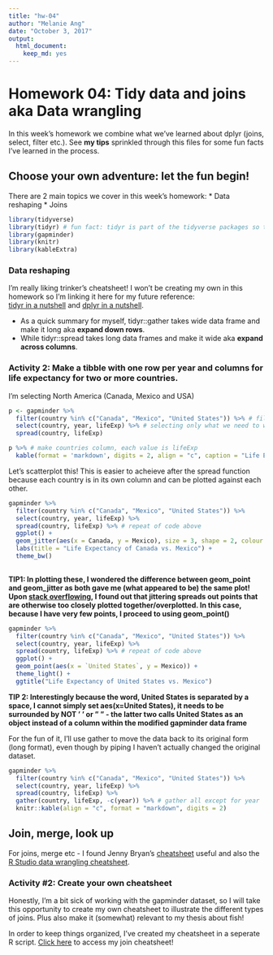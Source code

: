 ```yaml
---
title: "hw-04"
author: "Melanie Ang"
date: "October 3, 2017"
output: 
  html_document: 
    keep_md: yes
---
```


# Homework 04: Tidy data and joins aka Data wrangling
In this week's homework we combine what we've learned about dplyr (joins, select, filter etc.). See **my tips** sprinkled through this files for some fun facts I've learned in the process.


## Choose your own adventure: let the fun begin!

There are 2 main topics we cover in this week's homework:
* Data reshaping
* Joins


```r
library(tidyverse)
library(tidyr) # fun fact: tidyr is part of the tidyverse packages so this step is completely unneccessary!
library(gapminder)
library(knitr)
library(kableExtra)
```

### Data reshaping

I'm really liking trinker's cheatsheet! I won't be creating my own in this homework so I'm linking it here for my future reference:   
[tidyr in a nutshell](https://github.com/trinker/tidyr_in_a_nutshell) and [dplyr in a nutshell](https://github.com/trinker/dplyr_in_a_nutshell).

* As a quick summary for myself, tidyr::gather takes wide data frame and make it long aka **expand down rows**.   
* While tidyr::spread takes long data frames and make it wide aka **expand across columns**.

### Activity 2: Make a tibble with one row per year and columns for life expectancy for two or more countries.

I'm selecting North America (Canada, Mexico and USA)
```r
p <- gapminder %>%
  filter(country %in% c("Canada", "Mexico", "United States")) %>% # filter countries
  select(country, year, lifeExp) %>% # selecting only what we need to work with
  spread(country, lifeExp)

p %>% # make countries column, each value is lifeExp
  kable(format = 'markdown', digits = 2, align = "c", caption = "Life Expectancy in North America by Country")
```

Let's scatterplot this!
This is easier to acheieve after the spread function because each country is in its own column and can be plotted against each other.  

```r
gapminder %>%
  filter(country %in% c("Canada", "Mexico", "United States")) %>% 
  select(country, year, lifeExp) %>% 
  spread(country, lifeExp) %>% # repeat of code above
  ggplot() +
  geom_jitter(aes(x = Canada, y = Mexico), size = 3, shape = 2, colour = "purple") +
  labs(title = "Life Expectancy of Canada vs. Mexico") +
  theme_bw() 
  
```

**TIP1: In plotting these, I wondered the difference between geom_point and geom_jitter as both gave me (what appeared to be) the same plot! Upon [stack overflowing](https://stackoverflow.com/questions/39255781/what-is-difference-between-geom-point-and-geom-jitter-in-simple-language-in-r), I found out that jittering spreads out points that are otherwise too closely plotted together/overplotted. In this case, because I have very few points, I proceed to using geom_point()**

```r
gapminder %>%
  filter(country %in% c("Canada", "Mexico", "United States")) %>% 
  select(country, year, lifeExp) %>% 
  spread(country, lifeExp) %>% # repeat of code above
  ggplot() +
  geom_point(aes(x = `United States`, y = Mexico)) +
  theme_light() +
  ggtitle("Life Expectancy of United States vs. Mexico") 
```

**TIP 2: Interestingly because the word, United States is separated by a space, I cannot simply set aes(x=United States), it needs to be surrounded by ` ` NOT ' ' or " " - the latter two calls United States as an object instead of a column within the modified gapminder data frame **

For the fun of it, I'll use gather to move the data back to its original form (long format), even though by piping I haven't actually changed the original dataset.
```r
gapminder %>%
  filter(country %in% c("Canada", "Mexico", "United States")) %>% 
  select(country, year, lifeExp) %>% 
  spread(country, lifeExp) %>%
  gather(country, lifeExp, -c(year)) %>% # gather all except for year
  knitr::kable(align = "c", format = "markdown", digits = 2) 
```

## Join, merge, look up

For joins, merge etc - I found Jenny Bryan's [cheatsheet](http://stat545.com/bit001_dplyr-cheatsheet.html) useful and also the [R Studio data wrangling cheatsheet](https://www.rstudio.com/wp-content/uploads/2015/02/data-wrangling-cheatsheet.pdf).

### Activity #2: Create your own cheatsheet
Honestly, I'm a bit sick of working with the gapminder dataset, so I will take this opportunity to create my own cheatsheet to illustrate the different types of joins. Plus also make it (somewhat) relevant to my thesis about fish!

In order to keep things organized, I've created my cheatsheet in a seperate R script. [Click here]() to access my join cheatsheet!

